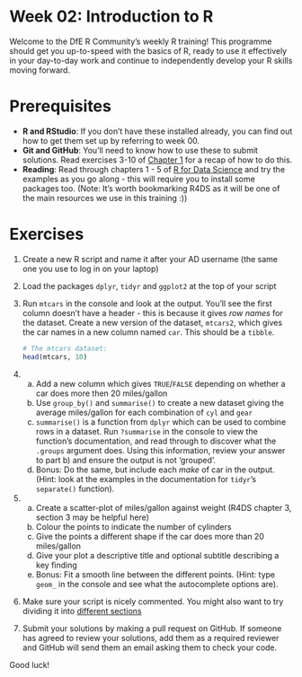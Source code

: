 <!-- Please edit README.Rmd - not README.md -->

# Week 02: Introduction to R

Welcome to the DfE R Community's weekly R training! This programme
should get you up-to-speed with the basics of R, ready to use it
effectively in your day-to-day work and continue to independently
develop your R skills moving forward.

# Prerequisites

-   **R and RStudio**: If you don't have these installed already, you
    can find out how to get them set up by referring to week 00.
-   **Git and GitHub**: You'll need to know how to use these to submit
    solutions. Read exercises 3-10 of [Chapter
    1](../week-01-version-control) for a recap of how to do this.
-   **Reading**: Read through chapters 1 - 5 of [R for Data
    Science](https://r4ds.had.co.nz/introduction.html) and try the
    examples as you go along - this will require you to install some
    packages too. (Note: It's worth bookmarking R4DS as it will be one
    of the main resources we use in this training :))

# Exercises

1.  Create a new R script and name it after your AD username (the same
    one you use to log in on your laptop)

2.  Load the packages `dplyr`, `tidyr` and `ggplot2` at the top of your
    script

3.  Run `mtcars` in the console and look at the output. You'll see the
    first column doesn't have a header - this is because it gives *row
    names* for the dataset. Create a new version of the dataset,
    `mtcars2`, which gives the car names in a new column named `car`.
    This should be a `tibble`.

    ```r
    # The mtcars dataset:
    head(mtcars, 10)
    ```

4.  

    a)  Add a new column which gives `TRUE`/`FALSE` depending on whether
        a car does more then 20 miles/gallon
    b)  Use `group_by()` and `summarise()` to create a new dataset
        giving the average miles/gallon for each combination of `cyl`
        and `gear`
    c)  `summarise()` is a function from `dplyr` which can be used to
        combine rows in a dataset. Run `?summarise` in the console to
        view the function's documentation, and read through to discover
        what the `.groups` argument does. Using this information, review
        your answer to part b) and ensure the output is not 'grouped'.
    d)  Bonus: Do the same, but include each *make* of car in the
        output. (Hint: look at the examples in the documentation for
        `tidyr`'s `separate()` function).

5.  

    a)  Create a scatter-plot of miles/gallon against weight (R4DS
        chapter 3, section 3 may be helpful here)
    b)  Colour the points to indicate the number of cylinders
    c)  Give the points a different shape if the car does more than 20
        miles/gallon
    d)  Give your plot a descriptive title and optional subtitle
        describing a key finding
    e)  Bonus: Fit a smooth line between the different points. (Hint:
        type `geom_` in the console and see what the autocomplete
        options are).

6.  Make sure your script is nicely commented. You might also want to
    try dividing it into [different
    sections](https://support.rstudio.com/hc/en-us/articles/200484568-Code-Folding-and-Sections-in-the-RStudio-IDE)

7.  Submit your solutions by making a pull request on GitHub. If someone has 
    agreed to review your solutions, add them as a required reviewer and GitHub
    will send them an email asking them to check your code.

Good luck!
